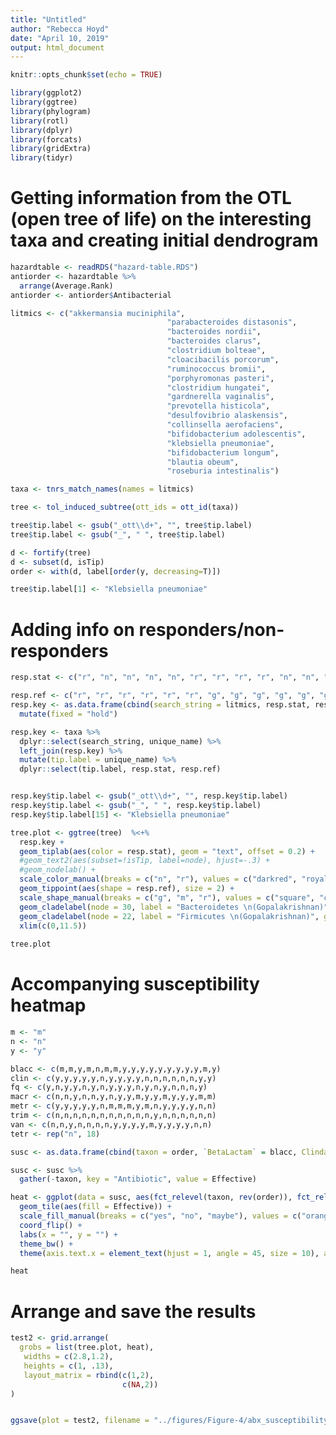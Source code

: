```yaml
---
title: "Untitled"
author: "Rebecca Hoyd"
date: "April 10, 2019"
output: html_document
---
```


```r
knitr::opts_chunk$set(echo = TRUE)

library(ggplot2)
library(ggtree)
library(phylogram)
library(rotl)
library(dplyr)
library(forcats)
library(gridExtra)
library(tidyr)
```

# Getting information from the OTL (open tree of life) on the interesting taxa and creating initial dendrogram

```r
hazardtable <- readRDS("hazard-table.RDS")
antiorder <- hazardtable %>%
  arrange(Average.Rank) 
antiorder <- antiorder$Antibacterial

litmics <- c("akkermansia muciniphila",
                                   "parabacteroides distasonis",
                                   "bacteroides nordii",
                                   "bacteroides clarus",
                                   "clostridium bolteae",
                                   "cloacibacilis porcorum",
                                   "ruminococcus bromii",
                                   "porphyromonas pasteri",
                                   "clostridium hungatei",
                                   "gardnerella vaginalis",
                                   "prevotella histicola",
                                   "desulfovibrio alaskensis",
                                   "collinsella aerofaciens",
                                   "bifidobacterium adolescentis",
                                   "klebsiella pneumoniae",
                                   "bifidobacterium longum",
                                   "blautia obeum",
                                   "roseburia intestinalis")

taxa <- tnrs_match_names(names = litmics)

tree <- tol_induced_subtree(ott_ids = ott_id(taxa))

tree$tip.label <- gsub("_ott\\d+", "", tree$tip.label)
tree$tip.label <- gsub("_", " ", tree$tip.label)

d <- fortify(tree)
d <- subset(d, isTip)
order <- with(d, label[order(y, decreasing=T)])

tree$tip.label[1] <- "Klebsiella pneumoniae"
```


# Adding info on responders/non-responders

```r
resp.stat <- c("r", "n", "n", "n", "n", "r", "r", "r", "r", "n", "n", "n", "r", "r", "r", "r", "n", "n")

resp.ref <- c("r", "r", "r", "r", "r", "r", "g", "g", "g", "g", "g", "g", "m", "m", "m", "m", "m", "m")
resp.key <- as.data.frame(cbind(search_string = litmics, resp.stat, resp.ref)) %>%
  mutate(fixed = "hold") 

resp.key <- taxa %>%
  dplyr::select(search_string, unique_name) %>%
  left_join(resp.key) %>%
  mutate(tip.label = unique_name) %>%
  dplyr::select(tip.label, resp.stat, resp.ref)


resp.key$tip.label <- gsub("_ott\\d+", "", resp.key$tip.label)
resp.key$tip.label <- gsub("_", " ", resp.key$tip.label)
resp.key$tip.label[15] <- "Klebsiella pneumoniae"
```

```r
tree.plot <- ggtree(tree)  %<+%
  resp.key + 
  geom_tiplab(aes(color = resp.stat), geom = "text", offset = 0.2) +
  #geom_text2(aes(subset=!isTip, label=node), hjust=-.3) +
  #geom_nodelab() +
  scale_color_manual(breaks = c("n", "r"), values = c("darkred", "royalblue")) +
  geom_tippoint(aes(shape = resp.ref), size = 2) +
  scale_shape_manual(breaks = c("g", "m", "r"), values = c("square", "circle", "triangle")) +
  geom_cladelabel(node = 30, label = "Bacteroidetes \n(Gopalakrishnan)", geom = "text", color = "darkred", offset = -2.3, offset.text = -2.7, align = TRUE) +
  geom_cladelabel(node = 22, label = "Firmicutes \n(Gopalakrishnan)", geom = "text", color = "royalblue", offset = -4.3, offset.text = -2.6, align = TRUE) +
  xlim(c(0,11.5)) 
  
tree.plot
```


# Accompanying susceptibility heatmap
```r
m <- "m"
n <- "n"
y <- "y"

blacc <- c(m,m,y,m,n,m,m,y,y,y,y,y,y,y,y,y,m,y)
clin <- c(y,y,y,y,y,n,y,y,y,y,n,n,n,n,n,n,y,y)
fq <- c(y,n,y,y,n,y,n,y,y,y,n,y,n,y,n,n,n,y)
macr <- c(n,n,y,n,n,y,n,y,y,m,y,y,m,y,y,y,m,m)
metr <- c(y,y,y,y,y,n,m,m,m,y,m,n,y,y,y,y,n,n)
trim <- c(n,n,n,n,n,n,n,n,n,n,n,y,n,n,n,n,n,n)
van <- c(n,n,y,n,n,n,n,y,y,y,y,m,y,y,y,y,n,n)
tetr <- rep("n", 18)

susc <- as.data.frame(cbind(taxon = order, `BetaLactam` = blacc, Clindamycin = clin, Fluoroquinolone = fq, Macrolide = macr, Metronidazole = macr, Trimethoprim = trim, Vancomycin = van, Tetracycline = tetr))

susc <- susc %>%
  gather(-taxon, key = "Antibiotic", value = Effective)
```

```r
heat <- ggplot(data = susc, aes(fct_relevel(taxon, rev(order)), fct_relevel(Antibiotic, antiorder))) + 
  geom_tile(aes(fill = Effective)) +
  scale_fill_manual(breaks = c("yes", "no", "maybe"), values = c("orange", "darkred", "royalblue")) +
  coord_flip() +
  labs(x = "", y = "") +
  theme_bw() +
  theme(axis.text.x = element_text(hjust = 1, angle = 45, size = 10), axis.text.y = element_blank(), axis.ticks.y = element_blank())

heat
```

# Arrange and save the results

```r

test2 <- grid.arrange(
  grobs = list(tree.plot, heat),
   widths = c(2.8,1.2),
   heights = c(1, .13),
   layout_matrix = rbind(c(1,2),
                         c(NA,2))
) 


ggsave(plot = test2, filename = "../figures/Figure-4/abx_susceptibility_dendrogram.png", device = "png", height = 8, width = 9)

```


